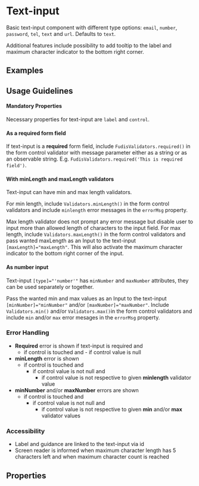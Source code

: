 
<Meta title="Components/Form/Text-input" />

# Text-input

Basic text-input component with different type options: `email`, `number`, `password`, `tel`, `text` and `url`. Defaults to `text`.

Additional features include possibility to add tooltip to the label and maximum character indicator to the bottom right corner.

## Examples

<Canvas of={TextInputStories.Examples}></Canvas>

## Usage Guidelines

#### Mandatory Properties

Necessary properties for text-input are `label` and `control`.

#### As a required form field

If text-input is a **required** form field, include `FudisValidators.required()` in the form control validator with message parameter either as a string or as an observable string. E.g. `FudisValidators.required('This is required field')`.

#### With minLength and maxLength validators

Text-input can have min and max length validators. 

For min length, include `Validators.minLength()` in the form control validators and include `minlength` error messages in the `errorMsg` property. 

Max length validator does not prompt any error message but disable user to input more than allowed length of characters to the input field. For max length, include `Validators.maxLength()` in the form control validators and pass wanted maxLength as an Input to the text-input <code>[maxLength]="maxLength"</code>. This will also activate the maximum character indicator to the bottom right corner of the input.

#### As number input

Text-input <code>[type]="'number'"</code> has `minNumber` and `maxNumber` attributes, they can be used separately or together. 

Pass the wanted min and max values as an Input to the text-input <code>[minNumber]="minNumber"</code> and/or <code>[maxNumber]="maxNumber"</code>.
Include `Validators.min()` and/or `Validators.max()`in the form control validators and include `min` and/or `max` error mesages in the `errorMsg` property. 

### Error Handling

- **Required** error is shown if text-input is required and
  - if control is touched and
			- if control value is null
- **minLength** error is shown
	- if control is touched and 
		- if control value is not null and
			- if control value is not respective to given **minlength** validator value
- **minNumber** and/or **maxNumber** errors are shown
	- if control is touched and
		- if control value is not null and
			- if control value is not respective to given **min** and/or **max** validator values

### Accessibility

- Label and guidance are linked to the text-input via id
- Screen reader is informed when maximum character length has 5 characters left and when maximum character count is reached

## Properties

<ArgTypes of={TextInputComponent} />